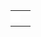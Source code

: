 {{en/Scenarios by size}}

{|
|-
|style="border:none;background:white"|
{{en/Scenario/Get Your Ships}}

|style="border:none;background:white"|

|-
|style="border:none;background:white"|

|-
|style="border:none;background:white"|

|-
|}